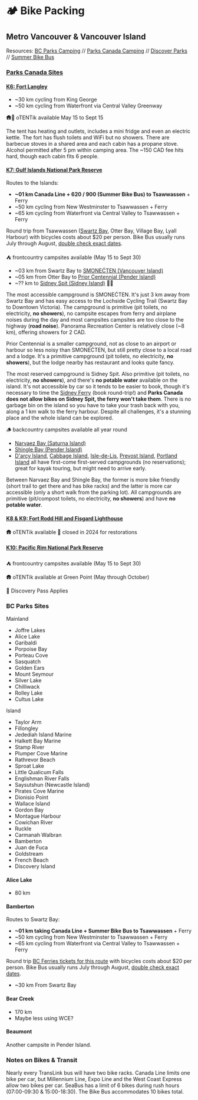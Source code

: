 
# 🏕️ Bike Packing

## Metro Vancouver & Vancouver Island

Resources: [BC Parks Camping][bc-parks] // [Parks Canada Camping][pc-parks] //
[Discover Parks][discover] // [Summer Bike Bus][bike-bus]

[discover]: https://www.discoverparks.ca/
[bc-parks]: https://camping.bcparks.ca
[pc-parks]: https://reservation.pc.gc.ca
[bike-bus]: https://www.translink.ca/rider-guide/bike-and-ride-on-transit/bikes-on-transit#summer-bike-bus-program

### [Parks Canada Sites][parks-canada]
[parks-canada]: https://web.archive.org/web/20240526195011/https://www.canadream.com/Website/media/Files/Parks-Canada-Discovery-Pass-Brochure-Map.pdf

#### [K6: Fort Langley][langley-nhs]
[langley-nhs]: https://parks.canada.ca/lhn-nhs/bc/langley

- ~30 km cycling from King George
- ~50 km cycling from Waterfront via Central Valley Greenway

🛖🔌 oTENTik available May 15 to Sept 15 <ParkReserveLink
park={Park.FortLangleyNHS} />

The tent has heating and outlets, includes a mini fridge and even an electric
kettle. The fort has flush toilets and WiFi but no showers. There are barbecue
stoves in a shared area and each cabin has a propane stove. Alcohol permitted
after 5 pm within camping area. The ~150 CAD fee hits hard, though each cabin
fits 6 people.

#### [K7: Gulf Islands National Park Reserve][gulf-np]
[gulf-np]:https://parks.canada.ca/pn-np/bc/gulf

Routes to the Islands:

- **~01 km Canada Line + 620 / 900 (Summer Bike Bus) to Tsawwassen** + Ferry
- ~50 km cycling from New Westminster to Tsawwassen + Ferry
- ~65 km cycling from Waterfront via Central Valley to Tsawwassen + Ferry

Round trip from Tsawwassen ([Swartz Bay][swb-tsa], Otter Bay, Village Bay, Lyall
Harbour) with bicycles costs about $20 per person. Bike Bus usually runs July
through August, [double check exact dates][bike-bus].

[swb-tsa]: https://www.bcferries.com/routes-fares/schedules/daily/SWB-TSA

⛺ frontcountry campsites available (May 15 to Sept 30) <ParkReserveLink
park={Park.GulfIslandsNPR} />

- ~03 km from Swartz Bay to [SMONEĆTEN (Vancouver Island)][smonecten]
  <ParkReserveLink park={Park.SMONEĆTEN} />
- ~05 km from Otter Bay to [Prior Centennial (Pender Island)][prior-centennial]
  <ParkReserveLink park={Park.PriorCentennial} />
- ~?? km to [Sidney Spit (Sidney Island)][sidney-spit] 🚱🚳 <ParkReserveLink
  park={Park.SidneySpit} />


[smonecten]: https://parks.canada.ca/pn-np/bc/gulf/activ/camping/campinglavantpays-frontcountrycamping#McDonald
[prior-centennial]: https://parks.canada.ca/pn-np/bc/gulf/activ/camping/campinglavantpays-frontcountrycamping#PriorCentennial
[sidney-spit]: https://parks.canada.ca/pn-np/bc/gulf/activ/camping/campinglavantpays-frontcountrycamping#SidneySpit

The most accessible campground is SMONEĆTEN. It's just 3 km away from Swartz Bay
and has easy access to the Lochside Cycling Trail (Swartz Bay to Downtown
Victoria). The campground is primitive (pit toilets, no electricity, **no
showers**), no campsite escapes from ferry and airplane noises during the day
and most campsites campsites are too close to the highway (**road noise**).
Panorama Recreation Center is relatively close (~8 km), offering showers for 2
CAD.

Prior Centennial is a smaller campground, not as close to an airport or harbour
so less noisy than SMONEĆTEN, but still pretty close to a local road and a
lodge. It's a primitive campground (pit toilets, no electricity, **no
showers**), but the lodge nearby has restaurant and looks quite fancy.

The most reserved campground is Sidney Spit. Also primitive (pit toilets, no
electricity, **no showers**), and there's **no potable water** available on the
island. It's not accessible by car so it tends to be easier to book, though it's
necessary to time the [Sidney Ferry][sidney-spit-ferry] (book round-trip!) and
**Parks Canada does not allow bikes on Sidney Spit, the ferry won't take them**.
There is no garbage bin on the island so you have to take your trash back with
you, along a 1 km walk to the ferry harbour. Despite all challenges, it's a
stunning place and the whole island can be explored.

[sidney-spit-ferry]: https://www.sidneyspitferry.com/schedule

🪵 backcountry campsites available all year round <ParkReserveLink
park={Park.GulfIslandsNPR} preferType={CampingEquipmentType.Backcountry} />

- [Narvaez Bay (Saturna Island)][saturna-island] <ParkReserveLink
  park={Park.NarvaezBay} />
- [Shingle Bay (Pender Island)][pender-island] <ParkReserveLink
  park={Park.ShingleBay} />
- [D'arcy Island][darcy-island], [Cabbage Island][cabbage-island],
  [Isle-de-Lis][isle-de-lis], [Prevost Island][prevost-island], [Portland
  Island][portland-island] all have first-come first-served campgrounds (no
  reservations); great for kayak touring, but might need to arrive early.

[saturna-island]: https://parks.canada.ca/pn-np/bc/gulf/activ/camping/campinglarrierepays-backcountrycamping#Saturna
[pender-island]: https://parks.canada.ca/pn-np/bc/gulf/activ/camping/campinglarrierepays-backcountrycamping#Pender
[darcy-island]: https://parks.canada.ca/pn-np/bc/gulf/activ/camping/campinglarrierepays-backcountrycamping#Darcy
[cabbage-island]: https://parks.canada.ca/pn-np/bc/gulf/activ/camping/campinglarrierepays-backcountrycamping#Cabbage
[isle-de-lis]: https://parks.canada.ca/pn-np/bc/gulf/activ/camping/campinglarrierepays-backcountrycamping#Isledelis
[portland-island]: https://parks.canada.ca/pn-np/bc/gulf/activ/camping/campinglarrierepays-backcountrycamping#PrincessMargaret
[prevost-island]: https://parks.canada.ca/pn-np/bc/gulf/activ/camping/campinglarrierepays-backcountrycamping#Prevost

Between Narvaez Bay and Shingle Bay, the former is more bike friendly (short
trail to get there and has bike racks) and the latter is more car accessible
(only a short walk from the parking lot). All campgrounds are primitive
(pit/compost toilets, no electricity, **no showers**) and have **no potable
water**.

#### [K8 & K9: Fort Rodd Hill and Fisgard Lighthouse][fort-rodd-fisgard-nhs]
[fort-rodd-fisgard-nhs]: https://parks.canada.ca/lhn-nhs/bc/fortroddhill

🛖 oTENTik available 🚫 closed in 2024 for restorations <ParkReserveLink
park={Park.FisgardLighthouseNHS} /> 

#### [K10: Pacific Rim National Park Reserve][pacific-rim-npr]
[pacific-rim-npr]: https://parks.canada.ca/pn-np/bc/pacificrim

⛺ frontcountry campsites available (May 15 to Sept 30) <ParkReserveLink
park={Park.PacificRimNPR} />

🛖 oTENTik available at Green Point (May through October)

📛 Discovery Pass Applies

### BC Parks Sites

Mainland
- Joffre Lakes
- Alice Lake
- Garibaldi
- Porpoise Bay
- Porteau Cove
- Sasquatch
- Golden Ears
- Mount Seymour
- Silver Lake
- Chilliwack
- Rolley Lake
- Cultus Lake

Island
- Taylor Arm
- Fillongley
- Jedediah Island Marine
- Halkett Bay Marine
- Stamp River
- Plumper Cove Marine
- Rathrevor Beach
- Sproat Lake
- Little Qualicum Falls
- Englishman River Falls
- Saysutshun (Newcastle Island)
- Pirates Cove Marine
- Dionisio Point
- Wallace Island
- Gordon Bay
- Montague Harbour
- Cowichan River
- Ruckle
- Carmanah Walbran
- Bamberton
- Juan de Fuca
- Goldstream
- French Beach
- Discovery Island

#### Alice Lake

- 80 km

#### Bamberton

Routes to Swartz Bay:

- **~01 km taking Canada Line + Summer Bike Bus to Tsawwassen** + Ferry
- ~50 km cycling from New Westminster to Tsawwassen + Ferry
- ~65 km cycling from Waterfront via Central Valley to Tsawwassen + Ferry

Round trip [BC Ferries tickets for this route][swb-tsa] with bicycles costs
about $20 per person. Bike Bus usually runs July through August, [double check
exact dates][bike-bus].

[swb-tsa]: https://www.bcferries.com/routes-fares/schedules/daily/SWB-TSA

- ~30 km From Swartz Bay

#### Bear Creek

- 170 km
- Maybe less using WCE?

#### Beaumont

Another campsite in Pender Island.

### Notes on Bikes & Transit

Nearly every TransLink bus will have two bike racks. Canada Line limits one bike
per car, but Millennium Line, Expo Line and the West Coast Express allow two
bikes per car. SeaBus has a limit of 6 bikes during rush hours (07:00-09:30 &
15:00-18:30). The Bike Bus accommodates 10 bikes total.
